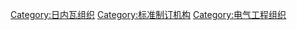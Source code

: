 {{catmain}}

[[Category:日内瓦组织|Category:日内瓦组织]]
[[Category:标准制订机构|Category:标准制订机构]]
[[Category:电气工程组织|Category:电气工程组织]]